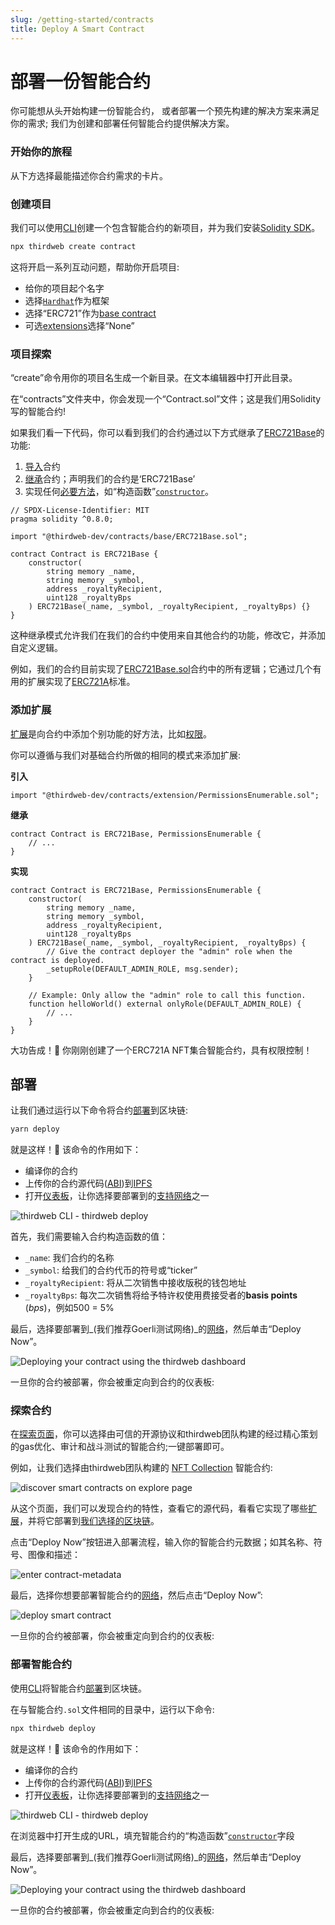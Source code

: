 ```yaml
---
slug: /getting-started/contracts
title: Deploy A Smart Contract
---
```



# 部署一份智能合约

你可能想从头开始构建一份智能合约，
或者部署一个预先构建的解决方案来满足你的需求;
我们为创建和部署任何智能合约提供解决方案。

### 开始你的旅程

从下方选择最能描述你合约需求的卡片。

<BeginContractJourney />

<!-- Selects Custom Contract -->

<div id="custom-contract-section">

<h3>创建项目</h3>

我们可以使用[CLI](/cli)创建一个包含智能合约的新项目，并为我们安装[Solidity SDK](/solidity)。

```bash
npx thirdweb create contract
```

这将开启一系列互动问题，帮助你开启项目:

- 给你的项目起个名字
- 选择[`Hardhat`](https://hardhat.org/)作为框架
- 选择“ERC721”作为[base contract](/solidity/base-contracts/erc721base)
- 可选[extensions](/solidity/extensions)选择“None”

<h3 style={{ marginTop: 48 }}>项目探索</h3>

“create”命令用你的项目名生成一个新目录。在文本编辑器中打开此目录。

在“contracts”文件夹中，你会发现一个“Contract.sol”文件；这是我们用Solidity写的智能合约!

如果我们看一下代码，你可以看到我们的合约通过以下方式继承了[ERC721Base](/solidity/base-contracts/erc721base)的功能:

1. [导入](https://solidity-by-example.org/import/)合约
2. [继承](https://docs.soliditylang.org/en/v0.8.17/contracts.html#inheritance)合约；声明我们的合约是‘ERC721Base’
3. 实现任何[必要方法](/solidity/base-contracts/erc721base#implementing-the-contract)，如“构造函数”[`constructor`](https://docs.soliditylang.org/en/v0.8.17/contracts.html#constructors)。

```solidity title="contracts/Contract.sol"
// SPDX-License-Identifier: MIT
pragma solidity ^0.8.0;

import "@thirdweb-dev/contracts/base/ERC721Base.sol";

contract Contract is ERC721Base {
    constructor(
        string memory _name,
        string memory _symbol,
        address _royaltyRecipient,
        uint128 _royaltyBps
    ) ERC721Base(_name, _symbol, _royaltyRecipient, _royaltyBps) {}
}
```

这种继承模式允许我们在我们的合约中使用来自其他合约的功能，修改它，并添加自定义逻辑。

例如，我们的合约目前实现了[ERC721Base.sol](https://github.com/thirdweb-dev/contracts/blob/main/contracts/base/ERC721Base.sol)合约中的所有逻辑；它通过几个有用的扩展实现了[ERC721A](https://github.com/thirdweb-dev/contracts/blob/main/contracts/eip/ERC721A.sol)标准。

<h3 style={{ marginTop: 48 }}>添加扩展</h3>

[扩展](/solidity/extensions)是向合约中添加个别功能的好方法，比如[权限](/solidity/extensions/permissions)。

你可以遵循与我们对基础合约所做的相同的模式来添加扩展:

**引入**

```solidity
import "@thirdweb-dev/contracts/extension/PermissionsEnumerable.sol";
```

**继承**

```solidity
contract Contract is ERC721Base, PermissionsEnumerable {
    // ...
}
```

**实现**

```solidity
contract Contract is ERC721Base, PermissionsEnumerable {
    constructor(
        string memory _name,
        string memory _symbol,
        address _royaltyRecipient,
        uint128 _royaltyBps
    ) ERC721Base(_name, _symbol, _royaltyRecipient, _royaltyBps) {
        // Give the contract deployer the "admin" role when the contract is deployed.
        _setupRole(DEFAULT_ADMIN_ROLE, msg.sender);
    }

    // Example: Only allow the "admin" role to call this function.
    function helloWorld() external onlyRole(DEFAULT_ADMIN_ROLE) {
        // ...
    }
}
```

大功告成！🥳 你刚刚创建了一个ERC721A NFT集合智能合约，具有权限控制！

<h2 style={{ marginTop: 64 }}>部署</h2>

让我们通过运行以下命令将合约[部署](/deploy)到区块链:

```bash
yarn deploy
```

就是这样！🥳 该命令的作用如下：

- 编译你的合约
- 上传你的合约源代码([ABI](https://docs.soliditylang.org/en/v0.8.17/abi-spec.html))到[IPFS](https://docs.ipfs.tech/concepts/what-is-ipfs/)
- 打开[仪表板](/dashboard)，让你选择要部署到的[支持网络](https://blog.thirdweb.com/guides/which-network-should-you-use/)之一

![thirdweb CLI - thirdweb deploy](./assets/2.png)

首先，我们需要输入合约构造函数的值：

- `_name`: 我们合约的名称
- `_symbol`: 给我们的合约代币的符号或“ticker”
- `_royaltyRecipient`: 将从二次销售中接收版税的钱包地址
- `_royaltyBps`: 每次二次销售将给予特许权使用费接受者的**basis points** (_bps_)，例如500 = 5%

最后，选择要部署到_(我们推荐Goerli测试网络)_的[网络](https://blog.thirdweb.com/guides/which-network-should-you-use/)，然后单击“Deploy Now”。

![Deploying your contract using the thirdweb dashboard](./assets/3.png)

一旦你的合约被部署，你会被重定向到合约的仪表板:

<div className="row" style={{ marginBottom: 16 }}>
  <div className="col col--12" style={{ padding: 8, paddingBottom: 0 }}>
    <QuickstartCard
      name="接下来：欢迎来到你的合约仪表板"
      link="/getting-started/dashboard"
      image="/assets/product/dashboard.png"
    />
  </div>
</div>

</div>

<!-- Selects Prebuilt Contract -->

<div id="prebuilt-contract-section">

<h3>探索合约</h3>

在[探索页面](https://thirdweb.com/explore)，你可以选择由可信的开源协议和thirdweb团队构建的经过精心策划的gas优化、审计和战斗测试的智能合约;一键部署即可。

例如，让我们选择由thirdweb团队构建的 [NFT Collection](https://thirdweb.com/thirdweb.eth/TokenERC721) 智能合约:

![discover smart contracts on explore page](./assets/18.png)

从这个页面，我们可以发现合约的特性，查看它的源代码，看看它实现了哪些[扩展](https://portal.thirdweb.com/solidity/extensions)，并将它部署到[我们选择的区块链](https://blog.thirdweb.com/guides/which-network-should-you-use/)。

点击“Deploy Now”按钮进入部署流程，输入你的智能合约元数据；如其名称、符号、图像和描述：

![enter contract-metadata](./assets/enter-contract-metadata.png)

最后，选择你想要部署智能合约的[网络](https://blog.thirdweb.com/guides/which-network-should-you-use/)，然后点击“Deploy Now”:

![deploy smart contract](./assets/deploy-button-prebuilt.png)

一旦你的合约被部署，你会被重定向到合约的仪表板:

<div className="row" style={{ marginBottom: 16 }}>
  <div className="col col--12" style={{ padding: 8, paddingBottom: 0 }}>
    <QuickstartCard
      name="接下来：欢迎来到你的合约仪表板"
      link="/getting-started/dashboard"
      image="/assets/product/dashboard.png"
    />
  </div>
</div>
</div>

<!-- Selects Deploy Existing -->

<div id="deploy-contract-section">

<h3>部署智能合约</h3>

使用[CLI](/cli)将智能合约[部署](/deploy)到区块链。

在与智能合约`.sol`文件相同的目录中，运行以下命令:

```bash
npx thirdweb deploy
```

就是这样！🥳 该命令的作用如下：

- 编译你的合约
- 上传你的合约源代码([ABI](https://docs.soliditylang.org/en/v0.8.17/abi-spec.html))到[IPFS](https://docs.ipfs.tech/concepts/what-is-ipfs/)
- 打开[仪表板](/dashboard)，让你选择要部署到的[支持网络](https://blog.thirdweb.com/guides/which-network-should-you-use/)之一

![thirdweb CLI - thirdweb deploy](./assets/2.png)

在浏览器中打开生成的URL，填充智能合约的“构造函数”[`constructor`](https://docs.soliditylang.org/en/v0.8.17/contracts.html#constructors)字段

最后，选择要部署到_(我们推荐Goerli测试网络)_的[网络](https://blog.thirdweb.com/guides/which-network-should-you-use/)，然后单击“Deploy Now”。

![Deploying your contract using the thirdweb dashboard](./assets/3.png)

一旦你的合约被部署，你会被重定向到合约的仪表板:

<div className="row" style={{ marginBottom: 16 }}>
  <div className="col col--12" style={{ padding: 8, paddingBottom: 0 }}>
    <QuickstartCard
      name="接下来：欢迎来到你的合约仪表板"
      link="/getting-started/dashboard"
      image="/assets/product/dashboard.png"
    />
  </div>
</div>
</div>
